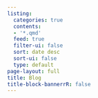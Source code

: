 ```yaml
---
listing:
  categories: true
  contents:
  - '*.qmd'
  feed: true
  filter-ui: false
  sort: date desc
  sort-ui: false
  type: default
page-layout: full
title: Blog
title-block-bannerrR: false
---
```

